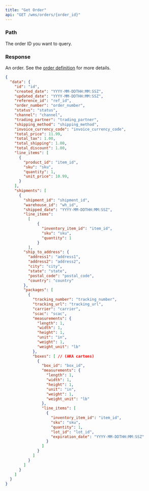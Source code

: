 ```yaml
---
title: "Get Order"
api: "GET /wms/orders/{order_id}"
---
```


<Snippet file="headers.mdx" />

### Path

<ParamField path="order_id" type="string" required>
  The order ID you want to query.
</ParamField>

### Response

<ResponseField name="data" type="object">

An order. See the [order definition](/wms-api/orders/info) for more details.

<Snippet file="order.mdx" />

</ResponseField>


<ResponseExample>

```json Response
{
  "data": {
    "id": "id",
    "created_date": "YYYY-MM-DDTHH:MM:SSZ",
    "updated_date": "YYYY-MM-DDTHH:MM:SSZ",
    "reference_id": "ref_id",
    "order_number": "order_number",
    "status": "status",
    "channel": "channel",
    "trading_partner": "trading_partner",
    "shipping_method": "shipping_method",
    "invoice_currency_code": "invoice_currency_code",
    "total_price": 11.99,
    "total_tax": 1.00,
    "total_shipping": 1.00,
    "total_discount": 1.00,
    "line_items": [
      {
        "product_id": "item_id",
        "sku": "sku",
        "quantity": 1,
        "unit_price": 10.99,
      }
    ],
    "shipments": [
      {
        "shipment_id": "shipment_id",
        "warehouse_id": "wh_id",
        "shipped_date": "YYYY-MM-DDTHH:MM:SSZ",
        "line_items":
          [
              {
                "inventory_item_id": "item_id",
                "sku": "sku",
                "quantity": 1
              }
          ],
        "ship_to_address": {
          "address1": "address1",
          "address2": "address2",
          "city": "city",
          "state": "state",
          "postal_code": "postal_code",
          "country": "country"
        },
        "packages": [
          {
            "tracking_number": "tracking_number",
            "tracking_url": "tracking_url",
            "carrier": "carrier",
            "scac": "scac",
            "measurements": {
              "length": 1,
              "width": 1,
              "height": 1,
              "unit": "in",
              "weight": 1,
              "weight_unit": "lb"
            },
            "boxes": [ // (AKA cartons)
              {
                "box_id": "box_id",
                "measurements": {
                  "length": 1,
                  "width": 1,
                  "height": 1,
                  "unit": "in",
                  "weight": 1,
                  "weight_unit": "lb"
                },
                "line_items": [
                  {
                    "inventory_item_id": "item_id",
                    "sku": "sku",
                    "quantity": 1,
                    "lot_id": "lot_id",
                    "expiration_date": "YYYY-MM-DDTHH:MM:SSZ"
                  }
                ]
              }
            ]
          }
        ]
      }
    ]
  }
}
```

</ResponseExample>
